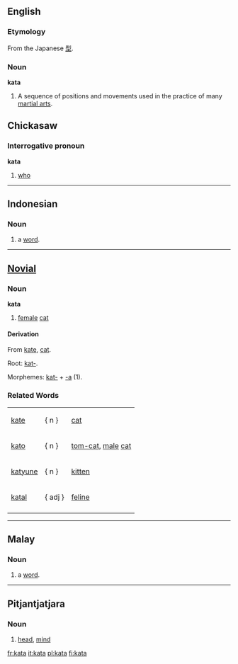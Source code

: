 ==English==
{{wikipedia}}
===Etymology===
From the Japanese [[型]].
===Noun===
'''kata'''
#A sequence of positions and movements used in the practice of many [[martial art]]s.

==Chickasaw==
===Interrogative pronoun===
'''kata'''
# [[who]]

----

==Indonesian==
===Noun===

# a [[word]].

----

==[[Novial]]==
===Noun===
<b>kata</b>
#[[female]] [[cat]]
====Derivation====
From [[kate]], [[cat]].

Root: [[kat-]].

Morphemes: [[kat-]] + [[-a]] (1).

===Related Words===
{|
|[[kate]] ||   { n }   ||[[cat]]
|-
|[[kato]] ||   { n }   || [[tom-cat]], [[male]] [[cat]]
|-
|[[katyune]] ||   { n }   || [[kitten]]
|-
|[[katal]] ||   { adj }   || [[feline]]
|-
|}


----

==Malay==
===Noun===

# a [[word]].

----

==Pitjantjatjara==
===Noun===

# [[head]], [[mind]]

[[fr:kata]]
[[it:kata]]
[[pl:kata]]
[[fi:kata]]